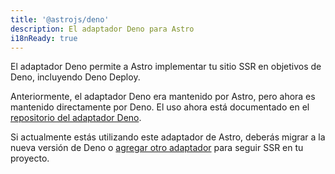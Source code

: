 ```yaml
---
title: '@astrojs/deno'
description: El adaptador Deno para Astro
i18nReady: true
---
```


El adaptador Deno permite a Astro implementar tu sitio SSR en objetivos de Deno, incluyendo Deno Deploy.

Anteriormente, el adaptador Deno era mantenido por Astro, pero ahora es mantenido directamente por Deno. El uso ahora está documentado en el [repositorio del adaptador Deno](https://github.com/denoland/deno-astro-adapter).

Si actualmente estás utilizando este adaptador de Astro, deberás migrar a la nueva versión de Deno o [agregar otro adaptador](/es/guides/server-side-rendering/#añadiendo-un-adaptador) para seguir SSR en tu proyecto.
